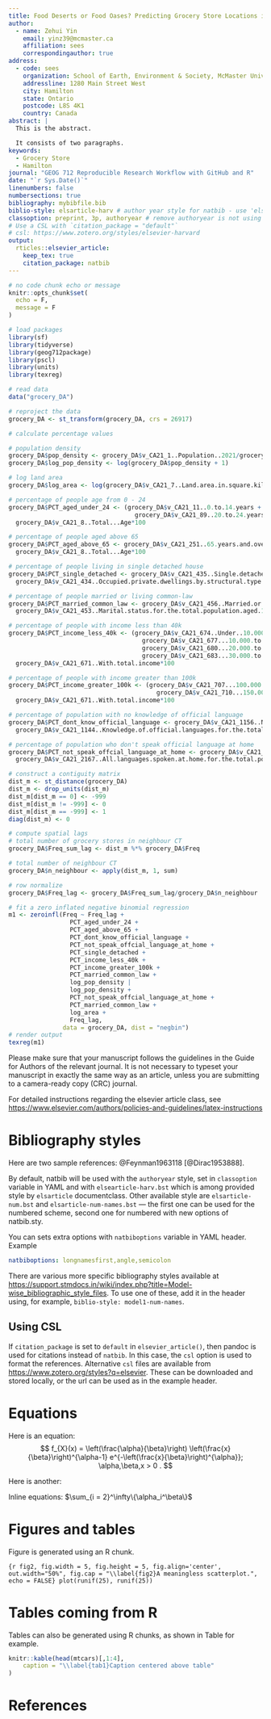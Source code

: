 ```yaml
---
title: Food Deserts or Food Oases? Predicting Grocery Store Locations in Hamilton, Ontario
author:
  - name: Zehui Yin
    email: yinz39@mcmaster.ca
    affiliation: sees
    correspondingauthor: true
address:
  - code: sees
    organization: School of Earth, Environment & Society, McMaster University
    addressline: 1280 Main Street West
    city: Hamilton
    state: Ontario
    postcode: L8S 4K1
    country: Canada
abstract: |
  This is the abstract.

  It consists of two paragraphs.
keywords: 
  - Grocery Store
  - Hamilton
journal: "GEOG 712 Reproducible Research Workflow with GitHub and R"
date: "`r Sys.Date()`"
linenumbers: false
numbersections: true
bibliography: mybibfile.bib
biblio-style: elsarticle-harv # author year style for natbib - use 'elsarticle-num' or 'elsarticle-num-names' for numbered scheme
classoption: preprint, 3p, authoryear # remove authoryear is not using `elsarticle-harv`
# Use a CSL with `citation_package = "default"`
# csl: https://www.zotero.org/styles/elsevier-harvard
output: 
  rticles::elsevier_article:
    keep_tex: true
    citation_package: natbib
---
```


```r
# no code chunk echo or message
knitr::opts_chunk$set(
  echo = F,
  message = F
)
```

```r
# load packages
library(sf)
library(tidyverse)
library(geog712package)
library(pscl)
library(units)
library(texreg)
```

```r
# read data
data("grocery_DA")

# reproject the data
grocery_DA <- st_transform(grocery_DA, crs = 26917)
```

```r
# calculate percentage values

# population density
grocery_DA$pop_density <- grocery_DA$v_CA21_1..Population..2021/grocery_DA$v_CA21_7..Land.area.in.square.kilometres
grocery_DA$log_pop_density <- log(grocery_DA$pop_density + 1)

# log land area
grocery_DA$log_area <- log(grocery_DA$v_CA21_7..Land.area.in.square.kilometres)

# percentage of people age from 0 - 24
grocery_DA$PCT_aged_under_24 <- (grocery_DA$v_CA21_11..0.to.14.years + 
                                   grocery_DA$v_CA21_89..20.to.24.years)/
  grocery_DA$v_CA21_8..Total...Age*100

# percentage of people aged above 65
grocery_DA$PCT_aged_above_65 <- grocery_DA$v_CA21_251..65.years.and.over/
  grocery_DA$v_CA21_8..Total...Age*100

# percentage of people living in single detached house
grocery_DA$PCT_single_detached <- grocery_DA$v_CA21_435..Single.detached.house/
  grocery_DA$v_CA21_434..Occupied.private.dwellings.by.structural.type.of.dwelling.data*100

# percentage of people married or living common-law
grocery_DA$PCT_married_common_law <- grocery_DA$v_CA21_456..Married.or.living.common.law/
  grocery_DA$v_CA21_453..Marital.status.for.the.total.population.aged.15.years.and.over*100

# percentage of people with income less than 40k
grocery_DA$PCT_income_less_40k <- (grocery_DA$v_CA21_674..Under..10.000..including.loss. + 
                                     grocery_DA$v_CA21_677...10.000.to..19.999 + 
                                     grocery_DA$v_CA21_680...20.000.to..29.999 + 
                                     grocery_DA$v_CA21_683...30.000.to..39.999)/
  grocery_DA$v_CA21_671..With.total.income*100

# percentage of people with income greater than 100k
grocery_DA$PCT_income_greater_100k <- (grocery_DA$v_CA21_707...100.000.to..149.999 + 
                                         grocery_DA$v_CA21_710...150.000.and.over)/
  grocery_DA$v_CA21_671..With.total.income*100

# percentage of population with no knowledge of official language
grocery_DA$PCT_dont_know_official_language <- grocery_DA$v_CA21_1156..Neither.English.nor.French/
  grocery_DA$v_CA21_1144..Knowledge.of.official.languages.for.the.total.population.excluding.institutional.residents*100

# percentage of population who don't speak official language at home
grocery_DA$PCT_not_speak_offcial_language_at_home <- grocery_DA$v_CA21_2176..Non.official.language/
  grocery_DA$v_CA21_2167..All.languages.spoken.at.home.for.the.total.population.excluding.institutional.residents*100
```

```r
# construct a contiguity matrix
dist_m <- st_distance(grocery_DA)
dist_m <- drop_units(dist_m)
dist_m[dist_m == 0] <- -999
dist_m[dist_m != -999] <- 0
dist_m[dist_m == -999] <- 1
diag(dist_m) <- 0
```

```r
# compute spatial lags
# total number of grocery stores in neighbour CT
grocery_DA$Freq_sum_lag <- dist_m %*% grocery_DA$Freq

# total number of neighbour CT
grocery_DA$n_neighbour <- apply(dist_m, 1, sum)

# row normalize
grocery_DA$Freq_lag <- grocery_DA$Freq_sum_lag/grocery_DA$n_neighbour
```

```r
# fit a zero inflated negative binomial regression
m1 <- zeroinfl(Freq ~ Freq_lag + 
                 PCT_aged_under_24 + 
                 PCT_aged_above_65 +
                 PCT_dont_know_official_language +
                 PCT_not_speak_offcial_language_at_home +
                 PCT_single_detached +
                 PCT_income_less_40k +
                 PCT_income_greater_100k + 
                 PCT_married_common_law +
                 log_pop_density |
                 log_pop_density +
                 PCT_not_speak_offcial_language_at_home + 
                 PCT_married_common_law +
                 log_area +
                 Freq_lag,
               data = grocery_DA, dist = "negbin")
# render output
texreg(m1)
```

############################################################
############################################################

Please make sure that your manuscript follows the guidelines in the 
Guide for Authors of the relevant journal. It is not necessary to 
typeset your manuscript in exactly the same way as an article, 
unless you are submitting to a camera-ready copy (CRC) journal.

For detailed instructions regarding the elsevier article class, see   <https://www.elsevier.com/authors/policies-and-guidelines/latex-instructions>

# Bibliography styles

Here are two sample references: @Feynman1963118 [@Dirac1953888].

By default, natbib will be used with the `authoryear` style, set in `classoption` variable in YAML and with `elsearticle-harv.bst` which is among provided style by `elsarticle` documentclass. Other available style are `elsarticle-num.bst` and `elsarticle-num-names.bst` — the first one can be used for the numbered scheme, second one for numbered with new options of natbib.sty. 

You can sets extra options with `natbiboptions` variable in YAML header. Example 
```yaml
natbiboptions: longnamesfirst,angle,semicolon
```

There are various more specific bibliography styles available at
<https://support.stmdocs.in/wiki/index.php?title=Model-wise_bibliographic_style_files>. 
To use one of these, add it in the header using, for example, `biblio-style: model1-num-names`.

## Using CSL 

If `citation_package` is set to `default` in `elsevier_article()`, then pandoc is used for citations instead of `natbib`. In this case, the `csl` option is used to format the references. Alternative `csl` files are available from <https://www.zotero.org/styles?q=elsevier>. These can be downloaded
and stored locally, or the url can be used as in the example header.

# Equations

Here is an equation:
$$ 
  f_{X}(x) = \left(\frac{\alpha}{\beta}\right)
  \left(\frac{x}{\beta}\right)^{\alpha-1}
  e^{-\left(\frac{x}{\beta}\right)^{\alpha}}; 
  \alpha,\beta,x > 0 .
$$

Here is another:
\begin{align}
  a^2+b^2=c^2.
\end{align}

Inline equations: $\sum_{i = 2}^\infty\{\alpha_i^\beta\}$

# Figures and tables

Figure \ref{fig2} is generated using an R chunk.

```{r fig2, fig.width = 5, fig.height = 5, fig.align='center', out.width="50%", fig.cap = "\\label{fig2}A meaningless scatterplot.", echo = FALSE}
plot(runif(25), runif(25))
```

# Tables coming from R

Tables can also be generated using R chunks, as shown in Table \ref{tab1} for example.

```r
knitr::kable(head(mtcars)[,1:4], 
    caption = "\\label{tab1}Caption centered above table"
)
```

# References {-}

